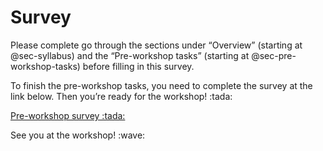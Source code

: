 # Survey {#sec-survey}

Please complete go through the sections under "Overview" (starting at
@sec-syllabus) and the "Pre-workshop tasks" (starting at
@sec-pre-workshop-tasks) before filling in this survey.

To finish the pre-workshop tasks, you need to complete the survey at the
link below. Then you're ready for the workshop! :tada:

[Pre-workshop survey :tada:]({{< meta surveys.pre-workshop >}}){.btn
.btn-primary role="button"}

See you at the workshop! :wave:
